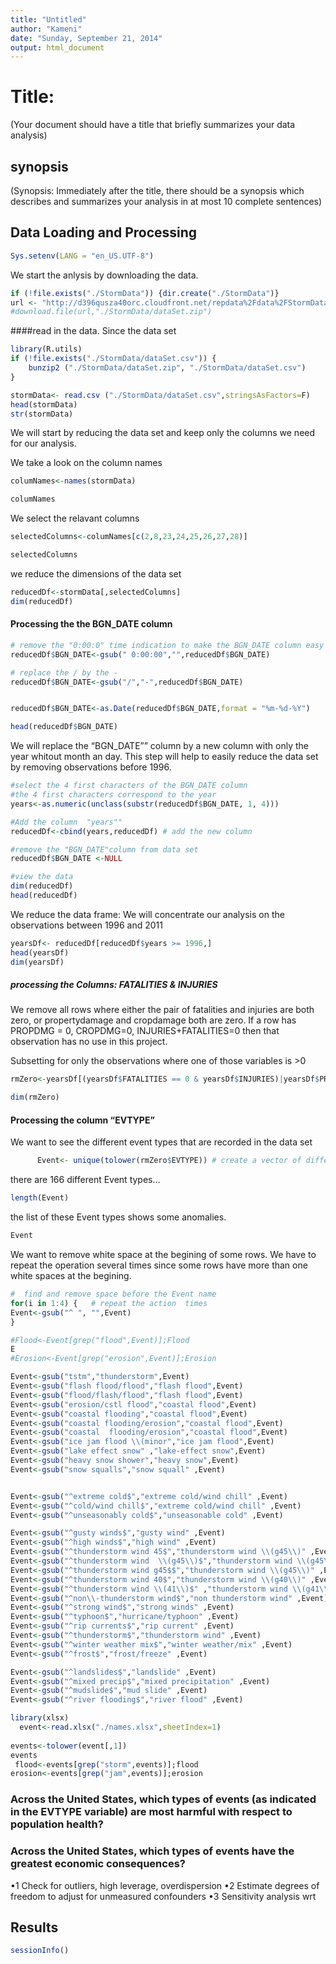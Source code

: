```yaml
---
title: "Untitled"
author: "Kameni"
date: "Sunday, September 21, 2014"
output: html_document
---
```

# Title: 
(Your document should have a title that briefly summarizes your data analysis)


## synopsis
(Synopsis: Immediately after the title, there should be a synopsis which describes and summarizes your analysis in at most 10 complete sentences)


## Data Loading and  Processing
```r
Sys.setenv(LANG = "en_US.UTF-8")

```


 We start the anlysis by downloading the data.
```r

if (!file.exists("./StormData")) {dir.create("./StormData")}
url <- "http://d396qusza40orc.cloudfront.net/repdata%2Fdata%2FStormData.csv.bz2"
#download.file(url,"./StormData/dataSet.zip")


```



####read in the data. Since the data set 
```r
library(R.utils)
if (!file.exists("./StormData/dataSet.csv")) {
    bunzip2 ("./StormData/dataSet.zip", "./StormData/dataSet.csv")
}

stormData<- read.csv ("./StormData/dataSet.csv",stringsAsFactors=F)
head(stormData)
str(stormData)
```




We will start by reducing the data set and keep only the columns we need for our analysis.

 We take a look on the column names
```r
columNames<-names(stormData)

columNames
```



 We select the relavant columns
```r
selectedColumns<-columNames[c(2,8,23,24,25,26,27,28)] 

selectedColumns

```



 we reduce the dimensions of the data set
```r
reducedDf<-stormData[,selectedColumns]
dim(reducedDf)
```

#### Processing the the BGN_DATE column

```r
# remove the "0:00:0" time indication to make the BGN_DATE column easy to handle
reducedDf$BGN_DATE<-gsub(" 0:00:00","",reducedDf$BGN_DATE)

# replace the / by the - 
reducedDf$BGN_DATE<-gsub("/","-",reducedDf$BGN_DATE)


reducedDf$BGN_DATE<-as.Date(reducedDf$BGN_DATE,format = "%m-%d-%Y")

head(reducedDf$BGN_DATE)

```

 
 
 We will replace the "BGN_DATE"" column by a new column with only the year whitout month an day. This step will help to easily reduce the data set by removing observations before 1996.
 
 
```r
#select the 4 first characters of the BGN_DATE column
#the 4 first characters correspond to the year
years<-as.numeric(unclass(substr(reducedDf$BGN_DATE, 1, 4)))

#Add the column  "years""
reducedDf<-cbind(years,reducedDf) # add the new column

#remove the "BGN_DATE"column from data set
reducedDf$BGN_DATE <-NULL

#view the data 
dim(reducedDf)
head(reducedDf)

```


We reduce the data frame: We will concentrate our analysis on the  observations between 1996 and 2011
```r
yearsDf<- reducedDf[reducedDf$years >= 1996,]
head(yearsDf)
dim(yearsDf)
```


##### processing the Columns: FATALITIES & INJURIES

We remove all rows where either the pair of fatalities and injuries are both zero, or propertydamage and cropdamage both are zero. 
If a row has PROPDMG = 0, CROPDMG=0, INJURIES+FATALITIES=0 then that observation has no use in this project.  

Subsetting for only the observations where one of those variables is >0 
```r
rmZero<-yearsDf[(yearsDf$FATALITIES == 0 & yearsDf$INJURIES)|yearsDf$PROPDMG  > 0|yearsDf$CROPDMG > 0,]

dim(rmZero)

```



#### Processing the column "EVTYPE"
 We want to see the  different event types that are recorded in the data set
 
 
```r
      Event<- unique(tolower(rmZero$EVTYPE)) # create a vector of different Event type

```

there are  166 different Event types...
```r
length(Event)
```

the list of these Event types shows some anomalies.
```r
Event
```

  
 We want to  remove white space at the begining of some rows. We have to repeat
 the operation several times since some rows have more than one white spaces at the begining.
  
  
```r
#  find and remove space before the Event name 
for(i in 1:4) {   # repeat the action  times
Event<-gsub("^ ", "",Event)
}

```


```r
#Flood<-Event[grep("flood",Event)];Flood
E
#Erosion<-Event[grep("erosion",Event)];Erosion

Event<-gsub("tstm","thunderstorm",Event)
Event<-gsub("flash flood/flood","flash flood",Event)
Event<-gsub("flood/flash/flood","flash flood",Event)
Event<-gsub("erosion/cstl flood","coastal flood",Event)
Event<-gsub("coastal flooding","coastal flood",Event)
Event<-gsub("coastal flooding/erosion","coastal flood",Event)
Event<-gsub("coastal  flooding/erosion","coastal flood",Event)
Event<-gsub("ice jam flood \\(minor","ice jam flood",Event)
Event<-gsub("lake effect snow" ,"lake-effect snow",Event)
Event<-gsub("heavy snow shower","heavy snow",Event)
Event<-gsub("snow squalls","snow squall" ,Event)


Event<-gsub("^extreme cold$","extreme cold/wind chill" ,Event)
Event<-gsub("^cold/wind chill$","extreme cold/wind chill" ,Event)
Event<-gsub("^unseasonably cold$","unseasonable cold" ,Event)

Event<-gsub("^gusty winds$","gusty wind" ,Event)
Event<-gsub("^high winds$","high wind" ,Event)
Event<-gsub("^thunderstorm wind 45$","thunderstorm wind \\(g45\\)" ,Event)
Event<-gsub("^thunderstorm wind  \\(g45\\)$","thunderstorm wind \\(g45\\)" ,Event)
Event<-gsub("^thunderstorm wind g45$$","thunderstorm wind \\(g45\\)" ,Event)
Event<-gsub("^thunderstorm wind 40$","thunderstorm wind \\(g40\\)" ,Event)
Event<-gsub("^thunderstorm wind \\(41\\)$" ,"thunderstorm wind \\(g41\\)" ,Event)
Event<-gsub("^non\\-thunderstorm wind$","non thunderstorm wind" ,Event)
Event<-gsub("^strong wind$","strong winds" ,Event)
Event<-gsub("^typhoon$","hurricane/typhoon" ,Event)
Event<-gsub("^rip currents$","rip current" ,Event)
Event<-gsub("^thunderstorm$","thunderstorm wind" ,Event)
Event<-gsub("^winter weather mix$","winter weather/mix" ,Event)
Event<-gsub("^frost$","frost/freeze" ,Event)

Event<-gsub("^landslides$","landslide" ,Event)
Event<-gsub("^mixed precip$","mixed precipitation" ,Event)
Event<-gsub("^mudslide$","mud slide" ,Event)
Event<-gsub("^river flooding$","river flood" ,Event)

```




```r
library(xlsx)
  event<-read.xlsx("./names.xlsx",sheetIndex=1)
      
events<-tolower(event[,1])
events
 flood<-events[grep("storm",events)];flood
erosion<-events[grep("jam",events)];erosion

```

### Across the United States, which types of events (as indicated in the EVTYPE variable) are most harmful with respect to population health?



 
 



### Across the United States, which types of events have the greatest economic consequences?
•1 Check for outliers, high leverage, overdispersion
•2 Estimate degrees of freedom to adjust for unmeasured confounders
•3 Sensitivity analysis wrt


## Results 

```r
sessionInfo()
```
